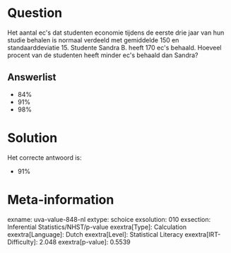 Question
========

Het aantal ec\'s dat studenten economie tijdens de eerste drie jaar van
hun studie behalen is normaal verdeeld met gemiddelde 150 en
standaarddeviatie 15. Studente Sandra B. heeft 170 ec\'s behaald.
Hoeveel procent van de studenten heeft minder ec\'s behaald dan Sandra?


Answerlist
----------

* 84%
* 91%
* 98%

Solution
========

Het correcte antwoord is: 

* 91%

Meta-information
================
exname: uva-value-848-nl
extype: schoice
exsolution: 010
exsection: Inferential Statistics/NHST/p-value
exextra[Type]: Calculation
exextra[Language]: Dutch
exextra[Level]: Statistical Literacy
exextra[IRT-Difficulty]: 2.048
exextra[p-value]: 0.5539
